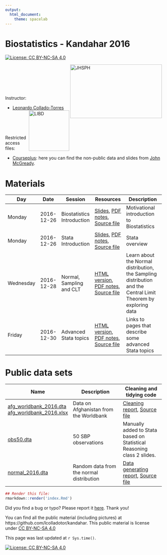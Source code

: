 ```yaml
---
output:
  html_document:
    theme: spacelab
---
```


Biostatistics - Kandahar 2016
=============================

[![License: CC BY-NC-SA 4.0](https://licensebuttons.net/l/by-nc-sa/4.0/80x15.png)](http://creativecommons.org/licenses/by-nc-sa/4.0/)

<a href="http://www.jhsph.edu/"><img alt = "JHSPH" align="right" src="http://www.aejaffe.com/media/jhu-bloomberg-logo.jpg" width=295 height=172/></a>

</br>
</br>
</br>
</br>
</br>

Instructor:

* [Leonardo Collado-Torres](http://lcolladotor.github.io/about.html) <a href="http://libd.org/"><img alt = "LIBD" align="right" src="http://aejaffe.com/media/LIBD_logo.jpg" width=130/></a>

</br>
</br>
</br>

Restricted access files:

* [Courseplus](http://courseplus.jhu.edu): here you can find the non-public data and slides from [John McGready](https://www.jhsph.edu/faculty/directory/profile/801/john-mcgready).


# Materials

| Day | Date  |  Session  | Resources  |  Description |
| --- |-----------| -----------|-----------------------|------------------------------------------|
| Monday  | 2016-12-26  | Biostatistics Introduction  | [Slides](sessions/introduction-biostats/introduction-biostats.html), [PDF notes](sessions/introduction-biostats/introduction-biostats.pdf), [Source file](sessions/introduction-biostats/introduction-biostats.Rmd)  | Motivational introduction to Biostatistics |
| Monday  | 2016-12-26  | Stata Introduction  | [Slides](sessions/introduction-stata/introduction-stata.html), [PDF notes](sessions/introduction-stata/introduction-stata.pdf), [Source file](sessions/introduction-stata/introduction-stata.Rmd)  | Stata overview |
| Wednesday  | 2016-12-28  | Normal, Sampling and CLT  | [HTML version](sessions/normal-sampling/normal-sampling.html), [PDF notes](sessions/normal-sampling/normal-sampling.pdf), [Source file](sessions/normal-sampling/normal-sampling.Rmd)  | Learn about the Normal distribution, the Sampling distribution and the Central Limit Theorem by exploring data |
| Friday  | 2016-12-30  | Advanced Stata topics  | [HTML version](sessions/advanced-stata/advanced-stata.html), [PDF notes](sessions/advanced-stata/advanced-stata.pdf), [Source file](sessions/advanced-stata/advanced-stata.Rmd)  | Links to pages that describe some advanced Stata topics |

# Public data sets


| Name | Description | Cleaning and tidying code |
| ---- | ------------------------------- | ------------------------- |
| [afg_worldbank_2016.dta](data/afg_worldbank_2016.dta) [afg_worldbank_2016.xlsx](data/afg_worldbank_2016.xlsx) | Data on Afghanistan from the Worldbank | [Cleaning report](data/worldbank.html), [Source file](data/worldbank.Rmd) |
| [obs50.dta](data/obs50.dta) | 50 SBP observations | Manually added to Stata based on Statistical Reasoning class 2 slides. |
| [normal_2016.dta](data/normal_2016.dta) | Random data from the normal distribution | [Data generating report](data/random_normal.html), [Source file](data/random_normal.Rmd) |


```r
## Render this file:
rmarkdown::render('index.Rmd')
```

Did you find a bug or typo? Please report it [here](https://github.com/lcolladotor/kandahar/issues). Thank you!

You can find all the public material (including pictures) at https://github.com/lcolladotor/kandahar. This public material is license under [CC BY-NC-SA 4.0](http://creativecommons.org/licenses/by-nc-sa/4.0/)

This page was last updated at `r Sys.time()`.

[![License: CC BY-NC-SA 4.0](https://licensebuttons.net/l/by-nc-sa/4.0/80x15.png)](http://creativecommons.org/licenses/by-nc-sa/4.0/)
